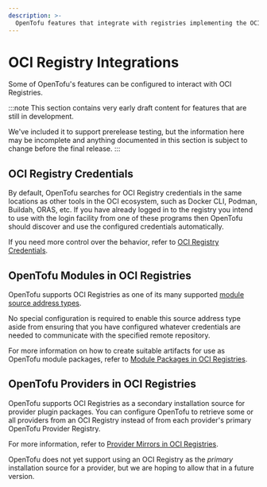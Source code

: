 ```yaml
---
description: >-
  OpenTofu features that integrate with registries implementing the OCI Distribution protocol.
---
```


# OCI Registry Integrations

Some of OpenTofu's features can be configured to interact with OCI Registries.

:::note
This section contains very early draft content for features that are still in development.

We've included it to support prerelease testing, but the information here may be incomplete and
anything documented in this section is subject to change before the final release.
:::

## OCI Registry Credentials

By default, OpenTofu searches for OCI Registry credentials in the same locations as other
tools in the OCI ecosystem, such as Docker CLI, Podman, Buildah, ORAS, etc. If you have
already logged in to the registry you intend to use with the login facility from one of
these programs then OpenTofu should discover and use the configured credentials
automatically.

If you need more control over the behavior, refer to [OCI Registry Credentials](credentials.mdx).

## OpenTofu Modules in OCI Registries

OpenTofu supports OCI Registries as one of its many supported
[module source address types](/language/modules/sources.mdx).

No special configuration is required to enable this source address type aside from
ensuring that you have configured whatever credentials are needed to communicate
with the specified remote repository.

For more information on how to create suitable artifacts for use as OpenTofu module
packages, refer to [Module Packages in OCI Registries](module-package.mdx).

## OpenTofu Providers in OCI Registries

OpenTofu supports OCI Registries as a secondary installation source for provider plugin
packages. You can configure OpenTofu to retrieve some or all providers from an OCI
Registry instead of from each provider's primary OpenTofu Provider Registry.

For more information, refer to [Provider Mirrors in OCI Registries](provider-mirror.mdx).

OpenTofu does not yet support using an OCI Registry as the _primary_ installation source
for a provider, but we are hoping to allow that in a future version.

